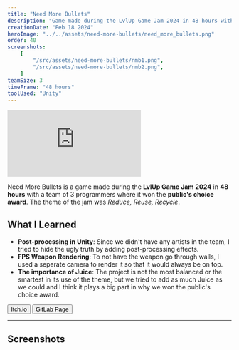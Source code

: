 ```yaml
---
title: "Need More Bullets"
description: "Game made during the LvlUp Game Jam 2024 in 48 hours with a team of 3 programmers where it won the public's choice award."
creationDate: "Feb 18 2024"
heroImage: "../../assets/need-more-bullets/need_more_bullets.png"
order: 40
screenshots:
    [
        "/src/assets/need-more-bullets/nmb1.png",
        "/src/assets/need-more-bullets/nmb2.png",
    ]
teamSize: 3
timeFrame: "48 hours"
toolUsed: "Unity"
---
```



<div class="grid place-items-center">
	<iframe
		class="w-full aspect-[16/9]"
		src="https://www.youtube-nocookie.com/embed/xf2z48CnGp0?si=nRx9W7C2OrJqneJg&autoplay=1&autohide=1&mute=1&modestbranding=1&playsinline=1"
		title="YouTube video player"
		autoplay="1"
		frameborder="0"
		allow="accelerometer; autoplay; clipboard-write; encrypted-media; gyroscope; picture-in-picture; web-share"
		allowfullscreen
	></iframe>
</div>

Need More Bullets is a game made during the **LvlUp Game Jam 2024** in **48 hours** with a team of 3 programmers where it won the **public's choice award**.
The theme of the jam was _Reduce, Reuse, Recycle_.

## What I Learned

-   **Post-processing in Unity**: Since we didn't have any artists in the team, I tried to hide the ugly truth by adding post-processing effects.
-   **FPS Weapon Rendering**: To not have the weapon go through walls, I used a separate camera to render it so that it would always be on top.
-   **The importance of Juice**: The project is not the most balanced or the smartest in its use of the theme,
    but we tried to add as much Juice as we could and I think it plays a big part in why we won the public's choice award.

<div class="flex">
	<Button href="https://stowy.itch.io/need-more-bullets">Itch.io</Button>
	<Button href="https://gitlab.com/Stowy/lvlupgamejam2024">
		GitLab Page
	</Button>
</div>

---

## Screenshots


<ScreenshotList screenshots={frontmatter.screenshots} imageClasses="w-full" />
